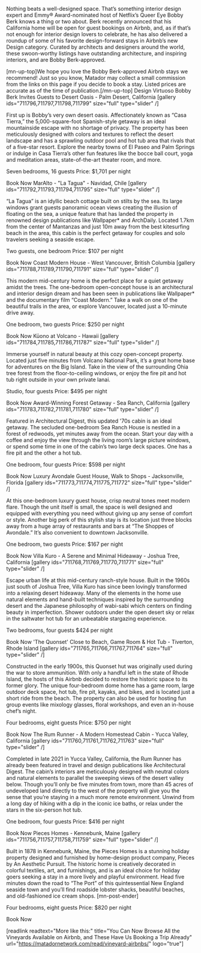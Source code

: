 Nothing beats a well-designed space. That’s something interior design expert and Emmy® Award-nominated host of Netflix’s Queer Eye Bobby Berk knows a thing or two about. Berk recently announced that his California home will be open for guest bookings on Airbnb, and, as if that’s not enough for interior design lovers to celebrate, he has also delivered a roundup of some of his favorite design-forward stays in Airbnb’s new Design category. Curated by architects and designers around the world, these swoon-worthy listings have outstanding architecture, and inspiring interiors, and are Bobby Berk-approved.

[mn-up-top]We hope you love the Bobby Berk-approved Airbnb stays we recommend! Just so you know, Matador may collect a small commission from the links on this page if you decide to book a stay. Listed prices are accurate as of the time of publication.[/mn-up-top]
Design Virtuoso Bobby Berk Invites Guests to Desert Oasis - Palm Desert, California
[gallery ids="711796,711797,711798,711799" size="full" type="slider"  /]

First up is Bobby’s very own desert oasis. Affectionately known as “Casa Tierra,” the 5,000-square-foot Spanish-style getaway is an ideal mountainside escape with no shortage of privacy. The property has been meticulously designed with colors and textures to reflect the desert landscape and has a sprawling outdoor pool and hot tub area that rivals that of a five-star resort. Explore the nearby towns of El Paseo and Palm Springs or indulge in Casa Tierra’s other fun features like the bocce ball court, yoga and meditation areas, state-of-the-art theater room, and more.

Seven bedrooms, 16 guests
Price: $1,701 per night

Book Now
MarAlto - "La Tagua" - Navidad, Chile
[gallery ids="711792,711793,711794,711795" size="full" type="slider"  /]

“La Tagua” is an idyllic beach cottage built on stilts by the sea. Its large windows grant guests panoramic ocean views creating the illusion of floating on the sea, a unique feature that has landed the property in renowned design publications like Wallpaper* and ArchDaily. Located 1.7km from the center of Mantanzas and just 10m away from the best kitesurfing beach in the area, this cabin is the perfect getaway for couples and solo travelers seeking a seaside escape.

Two guests, one bedroom
Price: $107 per night

Book Now
Coast Modern House - West Vancouver, British Columbia
[gallery ids="711788,711789,711790,711791" size="full" type="slider"  /]

This modern mid-century home is the perfect place for a quiet getaway amidst the trees. The one-bedroom open-concept house is an architectural and interior design dream and has been seen in publications like Wallpaper* and the documentary film “Coast Modern.” Take a walk on one of the beautiful trails in the area, or explore Vancouver, located just a 10-minute drive away.

One bedroom, two guests
Price: $250 per night

Book Now
Kūono at Volcano - Hawaii
[gallery ids="711784,711785,711786,711787" size="full" type="slider"  /]

Immerse yourself in natural beauty at this cozy open-concept property. Located just five minutes from Volcano National Park, it’s a great home base for adventures on the Big Island. Take in the view of the surrounding Ohia tree forest from the floor-to-ceiling windows, or enjoy the fire pit and hot tub right outside in your own private lanai.

Studio, four guests
Price: $495 per night

Book Now
Award-Winning Forest Getaway - Sea Ranch, California
[gallery ids="711783,711782,711781,711780" size="full" type="slider"  /]

Featured in Architectural Digest, this updated '70s cabin is an ideal getaway. The secluded one-bedroom Sea Ranch House is nestled in a forest of redwoods, yet minutes away from the ocean. Start your day with a coffee and enjoy the view through the living room’s large picture windows, or spend some time in one of the cabin’s two large deck spaces. One has a fire pit and the other a hot tub.

One bedroom, four guests
Price: $598 per night

Book Now
Luxury Avondale Guest House, Walk to Shops - Jacksonville, Florida
[gallery ids="711773,711774,711775,711772" size="full" type="slider"  /]

At this one-bedroom luxury guest house, crisp neutral tones meet modern flare. Though the unit itself is small, the space is well designed and equipped with everything you need without giving up any sense of comfort or style. Another big perk of this stylish stay is its location just three blocks away from a huge array of restaurants and bars at “The Shoppes of Avondale.” It’s also convenient to downtown Jacksonville.

One bedroom, two guests
Price: $167 per night

Book Now
Villa Kuro - A Serene and Minimal Hideaway - Joshua Tree, California
[gallery ids="711768,711769,711770,711771" size="full" type="slider"  /]

Escape urban life at this mid-century ranch-style house. Built in the 1960s just south of Joshua Tree, Villa Kuro has since been lovingly transformed into a relaxing desert hideaway. Many of the elements in the home use natural elements and hand-built techniques inspired by the surrounding desert and the Japanese philosophy of wabi-sabi which centers on finding beauty in imperfection. Shower outdoors under the open desert sky or relax in the saltwater hot tub for an unbeatable stargazing experience.

Two bedrooms, four guests
$424 per night

Book Now
'The Quonset' Close to Beach, Game Room &amp; Hot Tub - Tiverton, Rhode Island
[gallery ids="711765,711766,711767,711764" size="full" type="slider"  /]

Constructed in the early 1900s, this Quonset hut was originally used during the war to store ammunition. With only a handful left in the state of Rhode Island, the hosts of this Airbnb decided to restore the historic space to its former glory. The unique four-bedroom dome home has a game room, large outdoor deck space, hot tub, fire pit, kayaks, and bikes, and is located just a short ride from the beach. The property can also be used for hosting fun group events like mixology glasses, floral workshops, and even an in-house chef’s night.

Four bedrooms, eight guests
Price: $750 per night

Book Now
The Rum Runner - A Modern Homestead Cabin - Yucca Valley, California
[gallery ids="711760,711761,711762,711763" size="full" type="slider"  /]

Completed in late 2021 in Yucca Valley, California, the Rum Runner has already been featured in travel and design publications like Architectural Digest. The cabin’s interiors are meticulously designed with neutral colors and natural elements to parallel the sweeping views of the desert valley below. Though you’ll only be five minutes from town, more than 45 acres of undeveloped land directly to the west of the property will give you the sense that you’re staying in a much more remote environment. Unwind from a long day of hiking with a dip in the iconic ice baths, or relax under the stars in the six-person hot tub.

One bedroom, four guests
Price: $416 per night

Book Now
Pieces Homes - Kennebunk, Maine
[gallery ids="711756,711757,711758,711759" size="full" type="slider"  /]

Built in 1878 in Kennebunk, Maine, the Pieces Homes is a stunning holiday property designed and furnished by home-design product company, Pieces by An Aesthetic Pursuit. The historic home is creatively decorated in colorful textiles, art, and furnishings, and is an ideal choice for holiday goers seeking a stay in a more lively and playful environment. Head five minutes down the road to “The Port” of this quintessential New England seaside town and you’ll find roadside lobster shacks, beautiful beaches, and old-fashioned ice cream shops. [mn-post-ender]

Four bedrooms, eight guests
Price: $820 per night

Book Now

[readlink readtext="More like this:" title="You Can Now Browse All the Vineyards Available on Airbnb, and These Have Us Booking a Trip Already" url="https://matadornetwork.com/read/vineyard-airbnbs/" logo="true"]